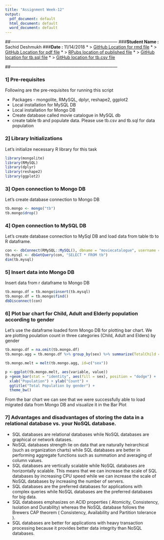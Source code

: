 ```yaml
---
title: "Assignment Week-12"
output:
  pdf_document: default
  html_document: default
  word_document: default
---
```

##---------------------------------------------------------------------------
###**Student Name :** Sachid Deshmukh
###**Date :** 11/14/2018
* > [GitHub Location for rmd file](https://github.com/mlforsachid/MSDSQ1/blob/master/Data607/Week10/SachidVijay.Deshmukh60.rmd)
* > [GitHub Location for pdf file](https://github.com/mlforsachid/MSDSQ1/blob/master/Data607/Week10/SachidVijay.Deshmukh60.pdf)
* > [RPubs location of published file](http://rpubs.com/sachid/Data607_RecommenderSystem)
* > [GitHub location for tb.sql file](http://rpubs.com/sachid/Data607_RecommenderSystem)
* > [GitHub location for tb.csv file](http://rpubs.com/sachid/Data607_RecommenderSystem)

##---------------------------------------------------------------------------

### 1] Pre-requisites

Following are the pre-requisites for running this script

* Packages - mongolite, RMySQL, dplyr, reshape2, ggplot2
* Local installation for MySQL DB
* Local installation for Mongo DB
* Create database called movie catalogue in MySQL db
* create table tb and populate data. Please use tb.csv and tb.sql for data population

### 2] Library Initializations

Let's initialize necessary R library for this task
```r
library(mongolite)
library(RMySQL)
library(dplyr)
library(reshape2)
library(ggplot2)
```

### 3] Open connection to Mongo DB

Let's create database connection to Mongo DB

```r
tb.mongo <- mongo("tb")
tb.mongo$drop()
```

### 4] Open connection to MySQL DB

Let's create database connection to MySql DB and load data from table tb to R dataframe.

```r
con <- dbConnect(RMySQL::MySQL(), dbname = "moviecatalogue", username = "sachid", password="DatabasePassword@1")
tb.mysql <- dbGetQuery(con, "SELECT * FROM tb")
dim(tb.mysql)
```

### 5] Insert data into Mongo DB

Insert data from r dataframe to Mongo DB

```r
tb.mongo.df = tb.mongo$insert(tb.mysql)
tb.mongo.df = tb.mongo$find()
dbDisconnect(con)
```

### 6] Plot bar chart for Child, Adult and Elderly population according to gender

Let's use the dataframe loaded form Mongo DB for plotting bar chart. We are plotting poulation count in three categories (Child, Adult and Elders) by gender

```r
tb.mongo.df = na.omit(tb.mongo.df)
tb.mongo.agg = tb.mongo.df %>% group_by(sex) %>% summarize(TotalChild = sum(child), TotalAdult = sum(adult), TotalElder = sum(elderly))

tb.mongo.melt = melt(tb.mongo.agg, id=c("sex"))

p <-ggplot(tb.mongo.melt, aes(variable, value))
p +geom_bar(stat = "identity", aes(fill = sex), position = "dodge") +
  xlab("Population") + ylab("Count") +
  ggtitle("Total Population by gender") +
  theme_bw()

```

From the bar chart we can see that we were successfully able to load migrated data from Mongo DB and visualize it in the Bar Plot

### 7] Advantages and disadvantages of storing the data in a relational database vs. your NoSQL database.

* SQL databases are relational databases while NoSQL databases are graphical or network datases.
* NoSQL databases strength lie on data that are naturally heirarchical (such as organization charts) while SQL databases are better in performing aggregate functions such as summation and averaging of column values.
* SQL databases are vertically scalable while NoSQL databases are horizontally scalable. This means that we can increase the scale of SQL databases by increasing CPU speed while we can increase the scale of NoSQL databases by increasing the number of servers.
* SQL databases are the preferred databases for applications with complex queries while NoSQL databases are the preferred databases for big data.
* SQL databases emphasizes on ACID properties ( Atomicity, Consistency, Isolation and Durability) whereas the NoSQL database follows the Brewers CAP theorem ( Consistency, Availability and Partition tolerance ).
* SQL databases are better for applications with heavy transaction processing because it provides better data integrity than NoSQL databases.



